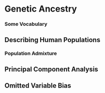 # Genetic Ancestry

### Some Vocabulary {.unnumbered}

## Describing Human Populations

### Population Admixture

## Principal Component Analysis

## Omitted Variable Bias
